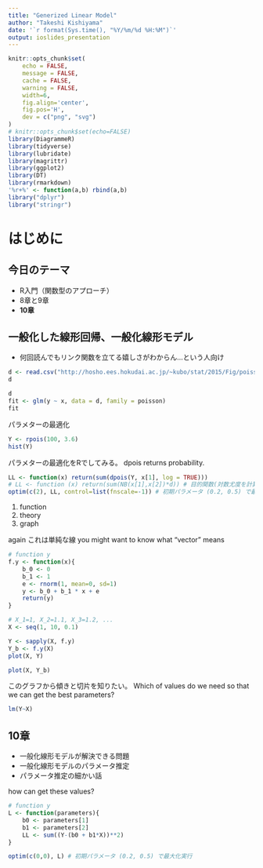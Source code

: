 ```yaml
---
title: "Generized Linear Model"
author: "Takeshi Kishiyama"
date: '`r format(Sys.time(), "%Y/%m/%d %H:%M")`'
output: ioslides_presentation
---
```


```r
knitr::opts_chunk$set(
    echo = FALSE,
    message = FALSE,
    cache = FALSE,
    warning = FALSE,
    width=6,
    fig.align='center',
    fig.pos='H',
    dev = c("png", "svg")
)
# knitr::opts_chunk$set(echo=FALSE)
library(DiagrammeR)
library(tidyverse)
library(lubridate)
library(magrittr)
library(ggplot2)
library(DT)
library(rmarkdown)
'%r+%' <- function(a,b) rbind(a,b)
library("dplyr")
library("stringr")
```

# はじめに

## 今日のテーマ

* R入門（関数型のアプローチ）
* 8章と9章
* **10章**
    
## 一般化した線形回帰、一般化線形モデル

* 何回読んでもリンク関数を立てる嬉しさがわからん...という人向け

```r
d <- read.csv("http://hosho.ees.hokudai.ac.jp/~kubo/stat/2015/Fig/poisson/data3a.csv")
d
```

```r
d
fit <- glm(y ~ x, data = d, family = poisson)
fit
```

パラメターの最適化

```r
Y <- rpois(100, 3.6)
hist(Y)
```

パラメターの最適化をRでしてみる。
dpois returns probability.

```r
LL <- function(x) return(sum(dpois(Y, x[1], log = TRUE)))
# LL <- function (x) return(sum(NB(x[1],x[2])*d)) # 目的関数(対数尤度を計算する関数)
optim(c(2), LL, control=list(fnscale=-1)) # 初期パラメータ (0.2, 0.5) で最大化実行
```

1. function
2. theory
3. graph

again
これは単純な線
you might want to know what "vector" means


```r
# function y
f.y <- function(x){
    b_0 <- 0
    b_1 <- 1
    e <- rnorm(1, mean=0, sd=1)
    y <- b_0 + b_1 * x + e
    return(y)
}

# X_1=1, X_2=1.1, X_3=1.2, ...
X <- seq(1, 10, 0.1)

Y <- sapply(X, f.y)
Y_b <- f.y(X)
plot(X, Y)

plot(X, Y_b)
```

このグラフから傾きと切片を知りたい。
Which of values do we need so that we can get the best parameters?


```r
lm(Y~X)
```

## 10章

* 一般化線形モデルが解決できる問題
* 一般化線形モデルのパラメータ推定
* パラメータ推定の細かい話


how can get these values?

```r
# function y
L <- function(parameters){
    b0 <- parameters[1]
    b1 <- parameters[2]
    LL <- sum((Y-(b0 + b1*X))**2)
} 

optim(c(0,0), L) # 初期パラメータ (0.2, 0.5) で最大化実行
```


